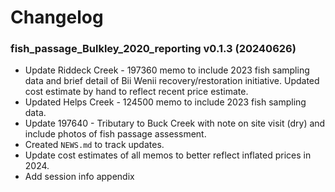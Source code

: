 # Changelog {-}

### fish_passage_Bulkley_2020_reporting v0.1.3 (20240626) {-}

- Update Riddeck Creek - 197360 memo to include 2023 fish sampling data and brief detail of Bii Wenii recovery/restoration initiative. Updated cost estimate by hand to reflect recent price estimate.
- Updated Helps Creek - 124500 memo to include 2023 fish sampling data. 
- Update 197640 - Tributary to Buck Creek with note on site visit (dry) and include photos of fish passage assessment.
- Created `NEWS.md` to track updates.
- Update cost estimates of all memos to better reflect inflated prices in 2024.
- Add session info appendix
